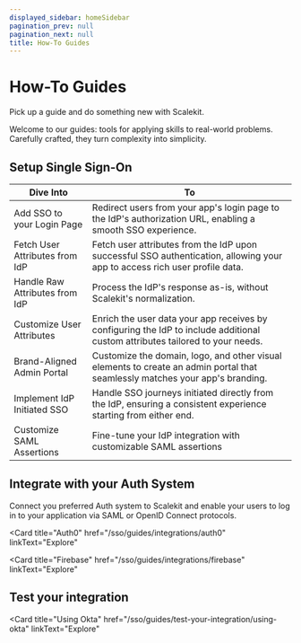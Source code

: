 ```yaml
---
displayed_sidebar: homeSidebar
pagination_prev: null
pagination_next: null
title: How-To Guides
---
```



# How-To Guides

<Subtitle>Pick up a guide and do something new with Scalekit.</Subtitle>

Welcome to our guides: tools for applying skills to real-world problems. Carefully crafted, they turn complexity into simplicity.

## Setup Single Sign-On

| Dive Into                      | To                                                                                                                            |
| ------------------------------ | ----------------------------------------------------------------------------------------------------------------------------- |
| Add SSO to your Login Page     | Redirect users from your app's login page to the IdP's authorization URL, enabling a smooth SSO experience.                   |
| Fetch User Attributes from IdP | Fetch user attributes from the IdP upon successful SSO authentication, allowing your app to access rich user profile data.    |
| Handle Raw Attributes from IdP | Process the IdP's response as-is, without Scalekit's normalization.                                                           |
| Customize User Attributes      | Enrich the user data your app receives by configuring the IdP to include additional custom attributes tailored to your needs. |
| Brand-Aligned Admin Portal     | Customize the domain, logo, and other visual elements to create an admin portal that seamlessly matches your app's branding.  |
| Implement IdP Initiated SSO    | Handle SSO journeys initiated directly from the IdP, ensuring a consistent experience starting from either end.               |
| Customize SAML Assertions      | Fine-tune your IdP integration with customizable SAML assertions                                                              |

## Integrate with your Auth System

Connect you preferred Auth system to Scalekit and enable your users to log in to your application via SAML or OpenID Connect protocols.

<CardList size="medium">

<Card
  title="Auth0"
  href="/sso/guides/integrations/auth0"
  linkText="Explore"
></Card>
<Card
  title="Firebase"
  href="/sso/guides/integrations/firebase"
  linkText="Explore"
></Card>

</CardList>

## Test your integration

<CardList size="medium">

<Card
  title="Using Okta"
  href="/sso/guides/test-your-integration/using-okta"
  linkText="Explore"
></Card>

</CardList>
